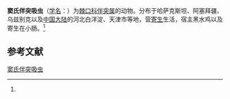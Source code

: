 {{Speciesbox
| name = 窦氏伴突吸虫
| status = 
| status_system = 
| image = 
| genus = Sodalis
| species = dogieli
| authority = (Ovcharenko, 1955)<ref name='id10152'>{{cite web| url =http://www.bioinfo.cn/db05/BjdwSpecies.php?action=view&id=10152| title =窦氏伴突吸虫| work =《中国动物物种编目数据库》| publisher =中国科学院微生物研究所| author =中国科学院动物研究所| accessdate =2009-04-16| deadurl =yes| archiveurl =https://web.archive.org/web/20160305010601/http://www.bioinfo.cn/db05/BjdwSpecies.php?action=view&id=10152| archivedate =2016-03-05}}</ref>
}}

'''窦氏伴突吸虫'''（[[学名|学名]]：{{lang|la|''Sodalis dogieli''}}）为[[棘口科|棘口科]][[伴突属|伴突属]]的动物。分布于哈萨克斯坦、阿塞拜疆、乌兹别克以及[[中国大陆|中国大陆]]的河北白洋淀、天津市等地，营[[寄生|寄生]]生活，宿主黑水鸡以及寄生在小肠。<ref name='id10152'/>

== 参考文献 ==
{{reflist}}

{{Wikispecies|Sodalis dogieli}}

[[Category:伴突属|窦氏伴突吸虫]]


{{吸虫小作品}}